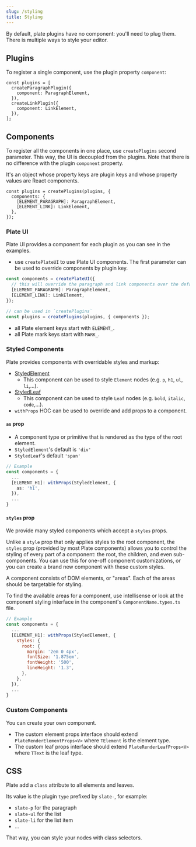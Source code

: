 ```yaml
---
slug: /styling
title: Styling
---
```


By default, plate plugins have no component: you'll need to plug them.
There is multiple ways to style your editor.

## Plugins

To register a single component, use the plugin property `component`:

```tsx
const plugins = [
  createParagraphPlugin({
    component: ParagraphElement,
  }),
  createLinkPlugin({
    component: LinkElement,
  }),
];
```

## Components

To register all the components in one place, use `createPlugins` second parameter.
This way, the UI is decoupled from the plugins. Note that there is no difference with the plugin `component` property.

It's an object whose property keys are plugin keys and whose property values are React components.

```tsx
const plugins = createPlugins(plugins, { 
  components: {
    [ELEMENT_PARAGRAPH]: ParagraphElement,
    [ELEMENT_LINK]: LinkElement,
  },
});
```

### Plate UI

Plate UI provides a component for each plugin as you can see in the examples. 

- use `createPlateUI` to use Plate UI components.
The first parameter can be used to override components by plugin key.

```ts
const components = createPlateUI({
  // this will override the paragraph and link components over the default ones
  [ELEMENT_PARAGRAPH]: ParagraphElement,
  [ELEMENT_LINK]: LinkElement,
});

// can be used in `createPlugins`
const plugins = createPlugins(plugins, { components });
```

- all Plate element keys start with `ELEMENT_`.
- all Plate mark keys start with `MARK_`.

### Styled Components

Plate provides components with overridable styles and markup:

- [StyledElement](https://plate-api.udecode.io/globals.html#styledelement)
  - This component can be used to style `Element` nodes (e.g. `p`, `h1`, `ul`, `li`,...).
- [StyledLeaf](https://plate-api.udecode.io/globals.html#styledleaf)
  - This component can be used to style `Leaf` nodes (e.g. `bold`, `italic`, `code`,...).
- `withProps` HOC can be used to override and add props to a component.

#### `as` prop

- A component type or primitive that is rendered as the type of the root element.
- `StyledElement`'s default is `'div'`
- `StyledLeaf`'s default `'span'`

```ts
// Example
const components = {
  ...
  [ELEMENT_H1]: withProps(StyledElement, {
    as: 'h1',
  }),
  ...
}
```

#### `styles` prop

We provide many styled components which accept a `styles` props.

Unlike a `style` prop that only applies styles to the root component,
the `styles` prop (provided by most Plate components)
allows you to control the styling of every part of a component:
the root, the children, and even sub-components.
You can use this for one-off component customizations,
or you can create a brand new component with these custom styles.

A component consists of DOM elements, or "areas". Each of the areas should be targetable for styling.

To find the available areas for a component, use intellisense or look at the component styling interface in the component's `ComponentName.types.ts` file.

```js
// Example
const components = {
  ...
  [ELEMENT_H1]: withProps(StyledElement, {
    styles: {
      root: {
        margin: '2em 0 4px',
        fontSize: '1.875em',
        fontWeight: '500',
        lineHeight: '1.3',
      },
    },
  }),
  ...
}
```

### Custom Components

You can create your own component.

- The custom element props interface should extend `PlateRenderElementProps<V>` where `TElement` is the element type.
- The custom leaf props interface should extend `PlateRenderLeafProps<V>` where `TText` is the leaf type.

## CSS

Plate add a `class` attribute to all elements and leaves.

Its value is the plugin `type` prefixed by `slate-`, for example:

- `slate-p` for the paragraph
- `slate-ul` for the list
- `slate-li` for the list item
- ...

That way, you can style your nodes with class selectors.